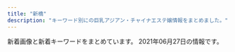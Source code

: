 ```yaml
---
title: "新橋"
description: "キーワード別にの巨乳アジアン・チャイナエステ嬢情報をまとめました。"
---
```


新着画像と新着キーワードをまとめています。
2021年06月27日の情報です。

<DmmAffiliateIns />
<KeywordTable
  shops={
    [
    {
        "img_links": [
            "http://www.shiawasenojikan.esjp.info/files/009-02.jpg",
            "http://www.shiawasenojikan.esjp.info/files/001-02.jpg",
            "http://www.shiawasenojikan.esjp.info/files/003-02.jpg",
            "http://www.shiawasenojikan.esjp.info/files/001-03.jpg",
            "http://www.shiawasenojikan.esjp.info/images/staff_t.jpg",
            "http://www.shiawasenojikan.esjp.info/files/003-03.jpg",
            "http://www.shiawasenojikan.esjp.info/images/tel.jpg",
            "http://www.shiawasenojikan.esjp.info/files/010-02.jpg",
            "http://www.shiawasenojikan.esjp.info/files/009.jpg",
            "http://www.shiawasenojikan.esjp.info/images/sys3.jpg",
            "http://www.shiawasenojikan.esjp.info/files/010.jpg",
            "http://www.shiawasenojikan.esjp.info/files/009-03.jpg",
            "http://www.shiawasenojikan.esjp.info/files/010-03.jpg",
            "http://www.shiawasenojikan.esjp.info/images/mobile.jpg",
            "http://www.shiawasenojikan.esjp.info/images/link_t.jpg",
            "http://www.shiawasenojikan.esjp.info/images/head.jpg",
            "http://www.shiawasenojikan.esjp.info/files/015-03.jpg",
            "http://www.shiawasenojikan.esjp.info/files/001.jpg",
            "http://www.shiawasenojikan.esjp.info/images/int2.jpg",
            "http://www.shiawasenojikan.esjp.info/images/interior_t.jpg",
            "http://www.shiawasenojikan.esjp.info/images/news.jpg",
            "http://www.shiawasenojikan.esjp.info/files/015-02.jpg",
            "http://www.shiawasenojikan.esjp.info/files/003.jpg",
            "http://www.shiawasenojikan.esjp.info/files/015.jpg"
        ],
        "name": "\u5e78\u305b\u306e\u6642\u9593",
        "station": "JR\u65b0\u6a4b\u99c5\u65e5\u6bd4\u8c37\u53e3",
        "url": "http://www.shiawasenojikan.esjp.info/",
        "keywords": {
            "D": 5,
            "88": 1,
            "87": 3,
            "86": 1
        }
    },
    {
        "img_links": [
            "http://yukizhouse00.web.fc2.com/images/portfolio/work-4.jpg",
            "http://yukizhouse00.web.fc2.com/images/portfolio/work-5.jpg",
            "http://yukizhouse00.web.fc2.com/images/portfolio/work-3.jpg",
            "http://yukizhouse00.web.fc2.com/images/portfolio/work-6.jpg",
            "http://yukizhouse00.web.fc2.com/images/slider/slid1.jpg",
            "http://yukizhouse00.web.fc2.com/images/portfolio/work-1.jpg",
            "http://yukizhouse00.web.fc2.com/images/slider/slid2.jpg",
            "http://yukizhouse00.web.fc2.com/images/portfolio/work-2.jpg"
        ],
        "url": "http://yukizhouse00.web.fc2.com/",
        "station": "JR\u6d5c\u677e\u753a\u99c5\u5357\u53e3",
        "name": "Yuki\u2019s House",
        "keywords": {}
    },
    {
        "keywords": {
            "87": 4,
            "83": 4,
            "86": 4,
            "85": 4,
            "90": 4
        },
        "station": "JR\u6d5c\u677e\u753a\u99c5\u5357\u53e3",
        "url": "https://minazuki-tokyo.com/",
        "img_links": [
            "https://minazuki-tokyo.com/wp-content/uploads/2021/02/sm03.png",
            "https://minazuki-tokyo.com/wp-content/uploads/2021/02/price.png",
            "https://minazuki-tokyo.com/wp-content/uploads/2021/02/yumi.png",
            "https://minazuki-tokyo.com/wp-content/uploads/2021/02/koyuri.png",
            "https://minazuki-tokyo.com/wp-content/uploads/2021/02/t02.png",
            "https://minazuki-tokyo.com/wp-content/uploads/2021/02/top2.png",
            "https://minazuki-tokyo.com/wp-content/uploads/2021/02/yumi.jpg",
            "https://minazuki-tokyo.com/wp-content/uploads/2021/02/t01.png",
            "https://minazuki-tokyo.com/wp-content/uploads/2021/02/t08.png",
            "https://minazuki-tokyo.com/wp-content/uploads/2021/02/sm02.png",
            "https://minazuki-tokyo.com/wp-content/uploads/2021/02/ayu.jpg",
            "https://minazuki-tokyo.com/wp-content/uploads/2021/02/yuyu.png",
            "https://minazuki-tokyo.com/wp-content/uploads/2021/02/t04.png",
            "https://minazuki-tokyo.com/wp-content/uploads/2021/02/koyuri-1.jpg",
            "https://minazuki-tokyo.com/wp-content/uploads/2020/11/photo02.png",
            "https://minazuki-tokyo.com/wp-content/uploads/2021/02/top1.png",
            "https://minazuki-tokyo.com/wp-content/uploads/2021/02/haru.jpg",
            "https://minazuki-tokyo.com/wp-content/uploads/2021/02/t03.png",
            "https://minazuki-tokyo.com/wp-content/uploads/2021/02/sm04.png",
            "https://minazuki-tokyo.com/wp-content/uploads/2021/02/yuyu2.jpg",
            "https://minazuki-tokyo.com/wp-content/uploads/2021/02/2-09.png",
            "https://minazuki-tokyo.com/wp-content/uploads/2021/02/ayu.png",
            "https://minazuki-tokyo.com/wp-content/uploads/2021/02/haru.png",
            "https://minazuki-tokyo.com/wp-content/uploads/2021/03/top10.png",
            "https://minazuki-tokyo.com/wp-content/uploads/2021/02/sm01.png",
            "https://minazuki-tokyo.com/wp-content/uploads/2020/11/photo03.png",
            "https://minazuki-tokyo.com/wp-content/uploads/2021/02/t05.png",
            "https://minazuki-tokyo.com/wp-content/uploads/2021/02/t07.png",
            "https://minazuki-tokyo.com/wp-content/uploads/2021/02/cam.png",
            "https://minazuki-tokyo.com/wp-content/uploads/2021/02/t06.png",
            "https://minazuki-tokyo.com/wp-content/uploads/2020/11/photo04.png",
            "https://minazuki-tokyo.com/wp-content/uploads/2020/11/photo05.png",
            "https://minazuki-tokyo.com/wp-content/uploads/2020/11/photo01.png"
        ],
        "name": "\u6c34\u7121\u6708\uff5e\u307f\u306a\u3065\u304d\uff5e"
    },
    {
        "url": "http://kokoro-spa.info/",
        "name": "\u672a\u6765",
        "img_links": [
            "http://kokoro-spa.info/img/ttl_news.png",
            "http://kokoro-spa.info/img/slider/2.jpg",
            "http://kokoro-spa.info/img/shop/no-pic.jpg",
            "http://kokoro-spa.info/img/ttl_info.png",
            "http://kokoro-spa.info/img/qrcode.png",
            "http://kokoro-spa.info/img/pickup.jpg",
            "http://kokoro-spa.info/img/shop/kanban.jpg"
        ],
        "station": "JR\u65b0\u6a4b\u99c5\u70cf\u68ee\u53e3",
        "keywords": {}
    },
    {
        "keywords": {
            "86": 31,
            "87": 6
        },
        "station": "JR\u65b0\u6a4b\u99c5\u65e5\u6bd4\u8c37\u53e3",
        "url": "http://melpomene-est.biz/",
        "name": "\u30bb\u30cf\u30c8",
        "img_links": [
            "http://melpomene-est.biz/images/cg08.jpg",
            "http://melpomene-est.biz/images/r1.jpg",
            "http://melpomene-est.biz/images/rosel.png",
            "http://melpomene-est.biz/images/ac2.jpg",
            "http://melpomene-est.biz/images/ac1.jpg",
            "http://melpomene-est.biz/images/cg03.jpg",
            "http://melpomene-est.biz/images/cg06.jpg",
            "http://melpomene-est.biz/images/cg01.jpg",
            "http://melpomene-est.biz/images/ac3.jpg",
            "http://melpomene-est.biz/images/cg02.jpg",
            "http://melpomene-est.biz/images/r6.jpg",
            "http://melpomene-est.biz/images/b3.jpg",
            "http://melpomene-est.biz/images/roser.png",
            "http://melpomene-est.biz/images/ac4.jpg",
            "http://melpomene-est.biz/images/b2.jpg",
            "http://melpomene-est.biz/images/r5.jpg",
            "http://melpomene-est.biz/images/cg09.jpg",
            "http://melpomene-est.biz/images/r2.jpg",
            "http://melpomene-est.biz/images/tel.png",
            "http://melpomene-est.biz/images/b6.jpg",
            "http://melpomene-est.biz/images/b5.jpg",
            "http://melpomene-est.biz/images/b1.jpg",
            "http://melpomene-est.biz/images/kan.jpg",
            "http://melpomene-est.biz/images/qrc.png",
            "http://melpomene-est.biz/images/r3.jpg",
            "http://melpomene-est.biz/images/r4.jpg",
            "http://melpomene-est.biz/images/cg05.jpg",
            "http://melpomene-est.biz/images/b4.jpg"
        ]
    },
    {
        "url": "https://hamamatsucho-mensesthe.net/",
        "img_links": [
            "https://hamamatsucho-mensesthe.net/images/footer-l.png",
            "https://hamamatsucho-mensesthe.net/staff/top/nao-s1.jpg",
            "https://hamamatsucho-mensesthe.net/icon/twitter.png",
            "https://hamamatsucho-mensesthe.net/wp/wp-content/uploads/2020/11/urara.jpg",
            "https://hamamatsucho-mensesthe.net/wp/icon/line.png",
            "https://hamamatsucho-mensesthe.net/staff/top/ayaka-s1.jpg",
            "https://hamamatsucho-mensesthe.net/room/room-l1.jpg",
            "https://hamamatsucho-mensesthe.net/wp/wp-content/uploads/2020/01/emi-l1.jpg",
            "https://hamamatsucho-mensesthe.net/room/room-l3.jpg",
            "https://hamamatsucho-mensesthe.net/images/footer-r.png",
            "https://hamamatsucho-mensesthe.net/room/room-l4.jpg",
            "https://hamamatsucho-mensesthe.net/wp/wp-content/uploads/2020/08/ayaka.jpg",
            "https://hamamatsucho-mensesthe.net/wp/icon/facebook.png",
            "https://hamamatsucho-mensesthe.net/wp/wp-content/uploads/2020/10/aki-150x150.jpg",
            "https://hamamatsucho-mensesthe.net/wp/wp-content/uploads/2019/07/587590BB-96D0-4887-BE26-3B1413FF7283-150x150.jpeg",
            "https://hamamatsucho-mensesthe.net/staff/top/miyu-s1.jpg",
            "https://hamamatsucho-mensesthe.net/wp/wp-content/uploads/2019/05/nao-150x150.jpg",
            "https://hamamatsucho-mensesthe.net/wp/wp-content/uploads/2021/05/yuki.jpg",
            "https://hamamatsucho-mensesthe.net/room/room-l6.jpg",
            "https://hamamatsucho-mensesthe.net/wp/wp-content/uploads/2020/02/1714CAA8-3D57-4009-AB72-F5A8E6B60310.jpeg",
            "https://hamamatsucho-mensesthe.net/wp/images/top2.jpg",
            "https://hamamatsucho-mensesthe.net/wp/wp-content/uploads/2021/06/133ABF71-000E-4977-BA85-B92556F1D9CB.jpeg",
            "https://hamamatsucho-mensesthe.net/images/clear.png",
            "https://hamamatsucho-mensesthe.net/wp/icon/twitter.png",
            "https://hamamatsucho-mensesthe.net/wp/wp-content/uploads/2019/05/alice-150x150.jpg",
            "https://hamamatsucho-mensesthe.net/images/flower.png",
            "https://hamamatsucho-mensesthe.net/icon/google_plus.png",
            "https://hamamatsucho-mensesthe.net/wp/wp-content/uploads/2019/02/paypay2.jpg",
            "https://hamamatsucho-mensesthe.net/wp/images/clear.png",
            "https://hamamatsucho-mensesthe.net/staff/top/rin-s1.jpg",
            "https://hamamatsucho-mensesthe.net/wp/images/top3.jpg",
            "https://hamamatsucho-mensesthe.net/wp/wp-content/uploads/2019/05/rin-150x150.jpg",
            "https://hamamatsucho-mensesthe.net/staff/top/aki-s1.jpg",
            "https://hamamatsucho-mensesthe.net/wp/wp-content/uploads/2021/05/yuki-s1-150x150.jpg",
            "https://hamamatsucho-mensesthe.net/wp/wp-content/uploads/2020/01/mitsuki.jpg",
            "https://hamamatsucho-mensesthe.net/wp/images/mensesthe.jpg",
            "https://hamamatsucho-mensesthe.net/staff/top/yuki-s1.jpg",
            "https://hamamatsucho-mensesthe.net/wp/wp-content/uploads/2019/10/eri-150x150.jpg",
            "https://hamamatsucho-mensesthe.net/wp/wp-content/uploads/2019/07/0677E994-1DBF-4E0E-AB70-7CA5C034B140-150x150.jpeg",
            "https://hamamatsucho-mensesthe.net/wp/wp-content/uploads/2020/01/misaki-l2.jpg",
            "https://hamamatsucho-mensesthe.net/staff/top/yuna-s1.jpg",
            "https://hamamatsucho-mensesthe.net/icon/line.png",
            "https://hamamatsucho-mensesthe.net/staff/top/mitsuki-s1.jpg",
            "https://hamamatsucho-mensesthe.net/staff/top/emi-s1.jpg",
            "https://hamamatsucho-mensesthe.net/wp/wp-content/uploads/2021/01/yuna-150x150.jpg",
            "https://hamamatsucho-mensesthe.net/wp/wp-content/uploads/2020/02/nana.jpg",
            "https://hamamatsucho-mensesthe.net/icon/facebook.png",
            "https://hamamatsucho-mensesthe.net/wp/icon/google_plus.png",
            "https://hamamatsucho-mensesthe.net/room/room-l5.jpg",
            "https://hamamatsucho-mensesthe.net/link/mens-esthe.png",
            "https://hamamatsucho-mensesthe.net/room/room-l2.jpg",
            "https://hamamatsucho-mensesthe.net/wp/wp-content/uploads/2020/02/stand-by.jpg",
            "https://hamamatsucho-mensesthe.net/wp/images/top1.jpg"
        ],
        "name": "SERA",
        "keywords": {
            "C": 2,
            "D": 14,
            "E": 6
        },
        "station": "JR\u6d5c\u677e\u753a\u99c5\u5317\u53e3"
    },
    {
        "station": "JR\u7530\u753a\u99c5\u4e09\u7530\u53e3",
        "keywords": {
            "84": 4,
            "88": 10,
            "E": 6,
            "85": 4,
            "87": 6
        },
        "name": "Tami",
        "img_links": [
            "http://body-heal.net/images/store/06.jpg",
            "http://body-heal.net/js/sliderLine/slide_prev.png",
            "http://body-heal.net/staffPhoto/b20190120201033.jpg",
            "http://body-heal.net/images/access/01.jpg",
            "http://body-heal.net/js/sliderLine/slide_next.png",
            "http://body-heal.net/images/store/01.jpg",
            "http://body-heal.net/staffPhoto/b20190608222039.jpg",
            "http://body-heal.net/staffPhoto/b20180926231950.jpg",
            "http://body-heal.net/images/store/04.jpg",
            "http://body-heal.net/images/access/02.jpg",
            "http://body-heal.net/images/access/04.jpg",
            "http://body-heal.net/images/access/05.jpg",
            "http://body-heal.net/staffPhoto/b20190218130854.jpg",
            "http://body-heal.net/staffPhoto/b20180721035111.jpg",
            "http://body-heal.net/images/show.jpg",
            "http://body-heal.net/images/store/05.jpg",
            "http://body-heal.net/images/access/03.jpg",
            "http://body-heal.net/uploadfiles/images/campaignBodyHealNet.jpg",
            "http://body-heal.net/staffPhoto/b20190117105438.jpg",
            "http://body-heal.net/staffPhoto/b20190608220420.jpg"
        ],
        "url": "http://body-heal.net/"
    },
    {
        "keywords": {},
        "name": "\u6625\u306e\u5bb6",
        "img_links": [
            "http://www.k-harunoie.info/imge/ta.png",
            "http://www.k-harunoie.info/imge/sys.png",
            "http://www.k-harunoie.info/imge/s1.png",
            "http://www.k-harunoie.info/imge/service2.jpg",
            "http://www.k-harunoie.info/imge/service3.jpg",
            "http://www.k-harunoie.info/imge/p-2.jpg",
            "http://www.k-harunoie.info/imge/tel.png",
            "http://www.k-harunoie.info/imge/staff_t.jpg",
            "http://www.k-harunoie.info/imge/int2.png",
            "http://www.k-harunoie.info/imge/interior_t.jpg",
            "http://www.k-harunoie.info/imge/service1.jpg",
            "http://www.k-harunoie.info/imge/p-4.jpg",
            "http://www.k-harunoie.info/imge/p-1.jpg",
            "http://www.k-harunoie.info/imge/s0.png",
            "http://www.k-harunoie.info/imge/p-5.jpg",
            "http://www.k-harunoie.info/imge/botton.jpg"
        ],
        "station": "JR\u7530\u753a\u99c5\u6771\u53e3",
        "url": "http://www.k-harunoie.info/"
    },
    {
        "img_links": [
            "http://www.es-tokyo.link/images/newface.jpg",
            "http://www.es-tokyo.link/images/head.jpg",
            "http://www.es-tokyo.link/img/suzu1.jpg",
            "http://www.es-tokyo.link/images/int2.jpg",
            "http://www.es-tokyo.link/images/20.jpg",
            "http://www.es-tokyo.link/images/5.jpg",
            "http://www.es-tokyo.link/images/sys2.jpg",
            "http://www.es-tokyo.link/img/izumi2.jpg",
            "http://www.es-tokyo.link/img/erin2.jpg",
            "http://www.es-tokyo.link/images/24.jpg",
            "http://www.es-tokyo.link/images/b3.jpg",
            "http://www.es-tokyo.link/img/hikari1.jpg",
            "http://www.es-tokyo.link/images/interior_t.jpg",
            "http://www.es-tokyo.link/img/yui1.jpg",
            "http://www.es-tokyo.link/img/naomi1.jpg",
            "http://www.es-tokyo.link/images/int1.jpg",
            "http://www.es-tokyo.link/img/erin1.jpg",
            "http://www.es-tokyo.link/images/3.jpg",
            "http://www.es-tokyo.link/images/tel.jpg",
            "http://www.es-tokyo.link/images/9.jpg",
            "http://www.es-tokyo.link/images/b1.jpg",
            "http://www.es-tokyo.link/images/19.jpg",
            "http://www.es-tokyo.link/images/sys1.jpg",
            "http://www.es-tokyo.link/images/b2.jpg",
            "http://www.es-tokyo.link/images/staff_t.jpg",
            "http://www.es-tokyo.link/img/kaori1.jpg",
            "http://www.es-tokyo.link/img/minami2.jpg",
            "http://www.es-tokyo.link/images/25.jpg",
            "http://www.es-tokyo.link/images/31.jpg",
            "http://www.es-tokyo.link/img/miwa1.jpg",
            "http://www.es-tokyo.link/images/32.jpg",
            "http://www.es-tokyo.link/img/momoko1.jpg",
            "http://www.es-tokyo.link/img/rin1.jpg",
            "http://www.es-tokyo.link/images/mobile.jpg",
            "http://www.es-tokyo.link/img/mayu1.jpg",
            "http://www.es-tokyo.link/images/30.jpg",
            "http://www.es-tokyo.link/img/izumi1.jpg",
            "http://www.es-tokyo.link/images/news.jpg",
            "http://www.es-tokyo.link/img/ami1.jpg",
            "http://www.es-tokyo.link/images/s1.png",
            "http://www.es-tokyo.link/images/28.jpg",
            "http://www.es-tokyo.link/img/minami1.jpg",
            "http://www.es-tokyo.link/img/emili1.jpg",
            "http://www.es-tokyo.link/images/23.jpg",
            "http://www.es-tokyo.link/images/22.jpg",
            "http://www.es-tokyo.link/images/27.jpg"
        ],
        "station": "JR\u6d5c\u677e\u753a\u99c5\u5357\u53e3",
        "url": "http://www.es-tokyo.link",
        "keywords": {},
        "name": "Pandora*\u30d1\u30f3\u30c9\u30e9"
    },
    {
        "url": "http://es-leon.link/",
        "keywords": {
            "90": 2,
            "\u80f8": 1,
            "88": 5,
            "87": 2,
            "92": 2,
            "85": 5,
            "84": 2,
            "86": 1
        },
        "station": "JR\u65b0\u6a4b\u99c5\u70cf\u68ee\u53e3",
        "name": "LEON",
        "img_links": [
            "http://es-leon.link/photos/sites/45/2020/10/2020101404192576.jpg",
            "http://es-leon.link/photos/sites/45/2020/10/202010010328436.jpg",
            "http://es-leon.link/images/slider00.jpg",
            "http://es-leon.link/photos/sites/45/2021/03/2021041002184750.jpg",
            "http://es-leon.link/photos/sites/45/2021/03/2021033111033425.jpg",
            "http://es-leon.link/photos/sites/45/2020/11/2020111904152242.jpg",
            "http://es-leon.link/images/slider02.jpg",
            "http://es-leon.link/photos/sites/45/2020/10/2020100103284496.jpg",
            "http://es-leon.link/images/qr.png",
            "http://es-leon.link/images/card.png",
            "http://es-leon.link/photos/sites/45/2021/02/2021022815420713.jpg",
            "http://es-leon.link/images/nav_link01_no.png",
            "http://es-leon.link/images/nav_link06_no.png",
            "http://es-leon.link/photos/sites/45/2021/06/2021061018070213.jpg",
            "http://es-leon.link/images/profile.png",
            "http://es-leon.link/images/nav_link05_no.png",
            "http://es-leon.link/images/slider03.jpg",
            "http://es-leon.link/images/slider01.jpg",
            "http://es-leon.link/images/nav_link03_no.png",
            "http://es-leon.link/photos/sites/45/2021/04/2021043013400012.jpg",
            "http://es-leon.link/photos/sites/45/2021/04/2021043013395329.jpg",
            "http://es-leon.link/photos/sites/45/2021/05/2021050801330145.jpg",
            "http://es-leon.link/photos/sites/45/2020/10/2020101318300043.jpg",
            "http://es-leon.link/images/slider04.jpg",
            "http://es-leon.link/photos/sites/45/2021/05/2021050416545177.jpg",
            "http://es-leon.link/images/lineline.png",
            "http://es-leon.link/photos/sites/45/2021/02/2021022813203297.jpg",
            "http://es-leon.link/images/nav_link04_no.png",
            "http://es-leon.link/images/pagetop.jpg",
            "http://es-leon.link/photos/sites/45/2021/02/2021022815431041.jpg",
            "http://es-leon.link/photos/sites/45/2021/05/2021050416550882.jpg",
            "http://es-leon.link/photos/sites/45/2021/05/2021053003320163.jpg",
            "http://es-leon.link/images/nav_link02_no.png",
            "http://es-leon.link/photos/sites/45/2021/04/2021043013393443.jpg",
            "http://es-leon.link/photos/sites/45/2021/05/2021050617464464.jpg",
            "http://es-leon.link/images/header.png",
            "http://es-leon.link/photos/sites/45/2021/05/2021052608044541.jpg",
            "http://es-leon.link/photos/sites/45/2020/10/2020100103205050.jpg",
            "http://es-leon.link/photos/sites/45/2021/05/2021050801322582.jpg",
            "http://es-leon.link/photos/sites/45/2021/03/2021031222423325.jpg",
            "http://es-leon.link/photos/sites/45/2021/05/2021050801323975.jpg",
            "http://es-leon.link/photos/sites/45/2021/02/2021022813195234.jpg",
            "http://es-leon.link/photos/sites/45/2021/04/2021041118451354.jpg",
            "http://es-leon.link/photos/sites/45/2021/02/2021021014235421.jpg",
            "http://es-leon.link/photos/sites/45/2020/10/2020101318294854.jpg",
            "http://es-leon.link/photos/sites/45/2021/01/2021011203314329.jpg",
            "http://es-leon.link/photos/sites/45/2021/06/2021061304005787.jpg",
            "http://es-leon.link/images/nav_link07_no.png",
            "http://es-leon.link/photos/sites/45/2021/03/2021031222420647.jpg",
            "http://es-leon.link/photos/sites/45/2021/04/2021041118464285.jpg",
            "http://es-leon.link/photos/sites/45/2021/06/2021062605513683.jpg"
        ]
    },
    {
        "img_links": [
            "https://hamamatsucho-mensesthe.com/button/sche.png",
            "https://hamamatsucho-mensesthe.com/2018/12/21/koko-s1.jpg",
            "https://hamamatsucho-mensesthe.com/staff2/wp-content/uploads/2021/06/yuki02.png",
            "https://hamamatsucho-mensesthe.com/staff/yoko-s1.jpg",
            "https://hamamatsucho-mensesthe.com/icon/line.png",
            "https://hamamatsucho-mensesthe.com/nana03.png",
            "https://hamamatsucho-mensesthe.com/staff/yuyu-s1.jpg",
            "https://hamamatsucho-mensesthe.com/kumi1.jpg",
            "https://hamamatsucho-mensesthe.com/staff2/wp-content/uploads/2021/03/miku03.png",
            "https://hamamatsucho-mensesthe.com/staff/koko-s1.jpg",
            "https://hamamatsucho-mensesthe.com/icon/facebook.png",
            "https://hamamatsucho-mensesthe.com/room/esthe1.jpg",
            "https://hamamatsucho-mensesthe.com/staff2/wp-content/uploads/2021/06/miki01.png",
            "https://hamamatsucho-mensesthe.com/staff2/wp-content/uploads/2020/11/siruet.png",
            "https://hamamatsucho-mensesthe.com/images/footer-r.png",
            "https://hamamatsucho-mensesthe.com/images/main1.jpg",
            "https://hamamatsucho-mensesthe.com/staff/nana-l1.jpg",
            "https://hamamatsucho-mensesthe.com/room/2.jpg",
            "https://hamamatsucho-mensesthe.com/icon/google_plus.png",
            "https://hamamatsucho-mensesthe.com/images/header3.png",
            "https://hamamatsucho-mensesthe.com/button/staff.png",
            "https://hamamatsucho-mensesthe.com/2018/11/23/arisa-s1.jpg",
            "https://hamamatsucho-mensesthe.com/2018/12/21/yuyu-s1.jpg",
            "https://hamamatsucho-mensesthe.com/staff/yuyu-l1.jpg",
            "https://hamamatsucho-mensesthe.com/room/esthe2.jpg",
            "https://hamamatsucho-mensesthe.com/staff2/wp-content/uploads/2021/06/ai01.png",
            "https://hamamatsucho-mensesthe.com/staff/yoko-l1.jpg",
            "https://hamamatsucho-mensesthe.com/menu/gallery.png",
            "https://hamamatsucho-mensesthe.com/2018/06/12/yoko-s1.jpg",
            "https://hamamatsucho-mensesthe.com/room/1.jpg",
            "https://hamamatsucho-mensesthe.com/images/main-sp.jpg",
            "https://hamamatsucho-mensesthe.com/menu/friend.png",
            "https://hamamatsucho-mensesthe.com/staff/nana-s1.jpg",
            "https://hamamatsucho-mensesthe.com/staff2/wp-content/uploads/2019/12/haru-1.png",
            "https://hamamatsucho-mensesthe.com/menu/home.png",
            "https://hamamatsucho-mensesthe.com/miyuki01.png",
            "https://hamamatsucho-mensesthe.com/2018/06/08/hana-s2.jpg",
            "https://hamamatsucho-mensesthe.com/staff/arisa-l1.jpg",
            "https://hamamatsucho-mensesthe.com/staff/arisa-s1.jpg",
            "https://hamamatsucho-mensesthe.com/2017/10/08/ruru-s1.jpg",
            "https://hamamatsucho-mensesthe.com/menu/sche.png",
            "https://hamamatsucho-mensesthe.com/staff2/wp-content/uploads/2021/06/hime01.png",
            "https://hamamatsucho-mensesthe.com/room/3.jpg",
            "https://hamamatsucho-mensesthe.com/staff/koko-l1.jpg",
            "https://hamamatsucho-mensesthe.com/button/home.png",
            "https://hamamatsucho-mensesthe.com/images/footer-l.png",
            "https://hamamatsucho-mensesthe.com/2018/03/02/anna-s1.jpg",
            "https://hamamatsucho-mensesthe.com/staff2/wp-content/uploads/2021/05/mimi02.png",
            "https://hamamatsucho-mensesthe.com/staff2/wp-content/uploads/2019/12/nanami02-2.png",
            "https://hamamatsucho-mensesthe.com/room/4.jpg",
            "https://hamamatsucho-mensesthe.com/kumi2.jpg",
            "https://hamamatsucho-mensesthe.com/images/flower.png",
            "https://hamamatsucho-mensesthe.com/staff2/wp-content/uploads/2020/11/momo02.png",
            "https://hamamatsucho-mensesthe.com/staff2/wp-content/uploads/2021/03/rina03.png",
            "https://hamamatsucho-mensesthe.com/room/esthe3.jpg",
            "https://hamamatsucho-mensesthe.com/images/clear.png",
            "https://hamamatsucho-mensesthe.com/icon/twitter.png",
            "https://hamamatsucho-mensesthe.com/menu/info.png",
            "https://hamamatsucho-mensesthe.com/staff2/wp-content/uploads/2021/06/linko05.png"
        ],
        "keywords": {
            "E": 3,
            "F": 4,
            "D": 6,
            "C": 2
        },
        "station": "JR\u6d5c\u677e\u753a\u99c5\u5317\u53e3",
        "url": "https://hamamatsucho-mensesthe.com/",
        "name": "Oriental Spa"
    },
    {
        "keywords": {
            "F": 2,
            "G": 1,
            "E": 13,
            "\u80f8": 4,
            "\u30bb\u30af\u30b7\u30fc": 2,
            "D": 10,
            "\u4e73": 4
        },
        "station": "JR\u65b0\u6a4b\u99c5\u70cf\u68ee\u53e3",
        "name": "Aroma Coco8",
        "img_links": [
            "https://aroma-queen.work/images/st/st_cindy.jpg",
            "https://aroma-queen.work/images/st/st_rinda_4.jpg",
            "https://aroma-queen.work/images/st/st_16_1.jpg",
            "https://aroma-queen.work/images/st/st_lucy_3.jpg",
            "https://aroma-queen.work/images/st/st_aya.jpg",
            "https://aroma-queen.work/images/st/st_koy_2.jpg",
            "https://aroma-queen.work/images/st/st_rinda_0.jpg",
            "https://aroma-queen.work/images/top2.png",
            "https://aroma-queen.work/images/top.png",
            "https://aroma-queen.work/images/st/st_angel_2.jpg",
            "https://aroma-queen.work/images/st/st_18.jpg",
            "https://aroma-queen.work/images/st/st_pink_3.jpg",
            "https://aroma-queen.work/images/st/st_min_2.jpg",
            "https://aroma-queen.work/images/st/st_ai.jpg",
            "https://aroma-queen.work/images/st/st_nori.jpg",
            "https://aroma-queen.work/images/st/st_yuri_2.jpg",
            "https://aroma-queen.work/images/st/st_min_4.jpg",
            "https://aroma-queen.work/images/st/st_7_1.jpg",
            "https://aroma-queen.work/images/st/st_rena_2.jpg",
            "https://aroma-queen.work/images/st/st_10_1.jpg",
            "https://aroma-queen.work/images/st/st_pink_2.jpg",
            "https://aroma-queen.work/images/st/st_rinda_2.jpg",
            "https://aroma-queen.work/images/st/st_bibi_1.jpg",
            "https://aroma-queen.work/images/st/st_anan.jpg",
            "https://aroma-queen.work/images/st/st_20.jpg",
            "https://aroma-queen.work/images/st/st_17.jpg",
            "https://aroma-queen.work/images/st/st_angel_3.jpg",
            "https://aroma-queen.work/images/st/st_maya_1.jpg",
            "https://aroma-queen.work/images/st/st_nina_3.jpg",
            "https://aroma-queen.work/images/st/st_huxa.jpg",
            "https://aroma-queen.work/images/st/st_nana_1.jpg",
            "https://aroma-queen.work/images/st/st_21.jpg",
            "https://aroma-queen.work/images/st/st_pink_1.jpg",
            "https://aroma-queen.work/images/st/st_sayuri_1.jpg",
            "https://aroma-queen.work/images/st/st_yuri.jpg",
            "https://aroma-queen.work/images/st/st_rinda_1.jpg",
            "https://aroma-queen.work/images/st/st_saya_0.jpg",
            "https://aroma-queen.work/images/st/st_ai_2.jpg",
            "https://aroma-queen.work/images/st/st_yumi.jpg",
            "https://aroma-queen.work/images/st/st_rinda_6.jpg",
            "https://aroma-queen.work/images/st/st_kaori_1.jpg",
            "https://aroma-queen.work/images/st/st_dan_1.jpg",
            "https://aroma-queen.work/images/st/st_sofea_2.jpg",
            "https://aroma-queen.work/images/st/st_5_1.jpg",
            "https://aroma-queen.work/images/st/st_nuna2.jpg",
            "https://aroma-queen.work/images/st/st_kou1.jpg",
            "https://aroma-queen.work/images/st/st_miki.jpg",
            "https://aroma-queen.work/images/week_campaign.jpg",
            "https://aroma-queen.work/images/st/st_gei.jpg",
            "https://aroma-queen.work/images/st/st_coco_1.jpg",
            "https://aroma-queen.work/images/st/st_koko_1.jpg",
            "https://aroma-queen.work/images/st/st_nana.jpg",
            "https://aroma-queen.work/images/st/st_13.jpg",
            "https://aroma-queen.work/images/st/st_yuri_3.jpg",
            "https://aroma-queen.work/images/st/st_hana_2.jpg",
            "https://aroma-queen.work/images/st/st_emi_1.jpg",
            "https://aroma-queen.work/images/st/st_22.jpg",
            "https://aroma-queen.work/images/st/st_rei.jpg",
            "https://aroma-queen.work/images/st/st_aiko_2.jpg",
            "https://aroma-queen.work/images/st/st_yuyu.jpg",
            "https://aroma-queen.work/images/st/st_saya_1.jpg",
            "https://aroma-queen.work/images/st/st_nami_1.jpg",
            "https://aroma-queen.work/images/st/st_nanako.jpg",
            "https://aroma-queen.work/images/st/st_hara.jpg",
            "https://aroma-queen.work/images/st/st_cake_1.jpg",
            "https://aroma-queen.work/images/st/st_ai1.jpg",
            "https://aroma-queen.work/images/st/st_ou_1.jpg",
            "https://aroma-queen.work/images/st/st_chiba_4.jpg",
            "https://aroma-queen.work/images/st/st_mirror_2.jpg",
            "https://aroma-queen.work/images/st/st_19.jpg",
            "https://aroma-queen.work/images/st/st_jerry.jpg",
            "https://aroma-queen.work/images/st/st_.jpg",
            "https://aroma-queen.work/images/st/st_kou2.jpg",
            "https://aroma-queen.work/images/top_campaign_dec.jpg",
            "https://aroma-queen.work/images/st/st_bibi.jpg",
            "https://aroma-queen.work/images/st/st_aya_1.jpg",
            "https://aroma-queen.work/images/st/st_bibi_2.jpg",
            "https://aroma-queen.work/images/st/st_kei.jpg",
            "https://aroma-queen.work/images/st/st_ai_1.jpg",
            "https://aroma-queen.work/images/st/st_dan_2.jpg",
            "https://aroma-queen.work/images/st/st_nuna.jpg",
            "https://aroma-queen.work/images/st/st_chiba_2.jpg",
            "https://aroma-queen.work/images/st/st_kiki_1.jpg",
            "https://aroma-queen.work/images/st/st_aiko_1.jpg",
            "https://aroma-queen.work/images/st/st_emi.jpg",
            "https://aroma-queen.work/images/st/st_pink_4.jpg",
            "https://aroma-queen.work/images/st/st_hara3.jpg",
            "https://aroma-queen.work/images/st/st_minto_1.jpg",
            "https://aroma-queen.work/images/st/st_shizuka_1.jpg",
            "https://aroma-queen.work/images/st/st_jasmine_1.jpg",
            "https://aroma-queen.work/images/st/st_honey_1.jpg",
            "https://aroma-queen.work/images/st/st_ryuu_2.jpg",
            "https://aroma-queen.work/images/st/st_mayumi_2.jpg",
            "https://aroma-queen.work/images/st/st_kiki2.jpg",
            "https://aroma-queen.work/images/st/st_ou_3.jpg",
            "https://aroma-queen.work/images/st/st_14_1.jpg",
            "https://aroma-queen.work/images/st/st_maisy.jpg",
            "https://aroma-queen.work/images/st/st_hana_1.jpg",
            "https://aroma-queen.work/images/st/st_mirror_3.jpg",
            "https://aroma-queen.work/images/st/st_get_3.jpg",
            "https://aroma-queen.work/images/st/st_rei_2.jpg",
            "https://aroma-queen.work/images/st/st_jj_1.jpg",
            "https://aroma-queen.work/images/st/st_sakura_1.jpg",
            "https://aroma-queen.work/images/st/st_mimi_1.jpg",
            "https://aroma-queen.work/images/st/st_nan.jpg",
            "https://aroma-queen.work/images/st/st_party_2.jpg",
            "https://aroma-queen.work/images/st/st_ami_2.jpg",
            "https://aroma-queen.work/images/top_campaign_spring.jpg",
            "https://aroma-queen.work/images/st/st_koko.jpg",
            "https://aroma-queen.work/images/st/st_joy.jpg",
            "https://aroma-queen.work/images/st/st_rei_3.jpg",
            "https://aroma-queen.work/images/st/st_dan_3.jpg",
            "https://aroma-queen.work/images/st/st_eri.jpg",
            "https://aroma-queen.work/images/st/st_yuri_4.jpg",
            "https://aroma-queen.work/images/st/st_ou_2.jpg",
            "https://aroma-queen.work/images/st/st_four1.jpg",
            "https://aroma-queen.work/images/st/st_mayumi_1.jpg",
            "https://aroma-queen.work/images/st/st_joy_1.jpg",
            "https://aroma-queen.work/images/st/st_nuna3.jpg",
            "https://aroma-queen.work/images/st/st_25.jpg",
            "https://aroma-queen.work/images/st/st_aigo.jpg",
            "https://aroma-queen.work/images/st/st_kaori_2.jpg",
            "https://aroma-queen.work/images/st/st_risa_1.jpg",
            "https://aroma-queen.work/images/st/st_joy_2.jpg",
            "https://aroma-queen.work/images/st/st_mai_1.jpg",
            "https://aroma-queen.work/images/st/st_chiba_1.jpg"
        ],
        "url": "https://aroma-queen.work/"
    },
    {
        "station": "JR\u6d5c\u677e\u753a\u99c5\u5317\u53e3",
        "url": "http://www.himawari.mensest.com/",
        "img_links": [
            "http://www.himawari.mensest.com/files/003-02.jpg",
            "http://www.himawari.mensest.com/images/bj1.jpg",
            "http://www.himawari.mensest.com/files/003.jpg",
            "http://www.himawari.mensest.com/images/s_info.jpg",
            "http://www.himawari.mensest.com/files/006.jpg",
            "http://www.himawari.mensest.com/images/s_link.jpg",
            "http://www.himawari.mensest.com/files/004.jpg",
            "http://www.himawari.mensest.com/files/005-02.jpg",
            "http://www.himawari.mensest.com/files/006-02.jpg",
            "http://www.himawari.mensest.com/files/002-02.jpg",
            "http://www.himawari.mensest.com/images/s_news.jpg",
            "http://www.himawari.mensest.com/images/mobile.jpg",
            "http://www.himawari.mensest.com/files/005.jpg",
            "http://www.himawari.mensest.com/images/bj3.jpg",
            "http://www.himawari.mensest.com/files/002.jpg",
            "http://www.himawari.mensest.com/images/s_staff.jpg",
            "http://www.himawari.mensest.com/images/top.png",
            "http://www.himawari.mensest.com/images/hua.jpg",
            "http://www.himawari.mensest.com/files/004-02.jpg"
        ],
        "keywords": {
            "87": 2,
            "D": 2,
            "86": 3,
            "C": 3
        },
        "name": "\u3072\u307e\u308f\u308a"
    },
    {
        "url": "http://tamachi-en.link/",
        "station": "JR\u7530\u753a\u99c5\u6771\u53e3",
        "img_links": [
            "http://tamachi-en.link/images/new1.jpg",
            "http://tamachi-en.link/images/sakula.jpg",
            "http://tamachi-en.link/images/g6.jpg",
            "http://tamachi-en.link/images/g5.jpg",
            "http://tamachi-en.link/images/g3.jpg",
            "http://tamachi-en.link/images/mobile.png",
            "http://tamachi-en.link/images/zi_staff.png",
            "http://tamachi-en.link/images/g1.jpg",
            "http://tamachi-en.link/images/g4.jpg",
            "http://tamachi-en.link/images/zi_link.png",
            "http://tamachi-en.link/images/g2.jpg",
            "http://tamachi-en.link/images/g0.jpg",
            "http://tamachi-en.link/images/g8.jpg",
            "http://tamachi-en.link/images/top.jpg"
        ],
        "name": "\u7e01",
        "keywords": {
            "C": 16
        }
    },
    {
        "img_links": [
            "https://static.wixstatic.com/media/c0eb72_026f8703429f4d1a93067d6664ba9e24~mv2.png",
            "https://static.wixstatic.com/media/c0eb72_349ce6f6faed4c09b9ec1e412ba7a370~mv2.jpg",
            "https://static.wixstatic.com/media/c0eb72_068fd8e3a6034963bb1dcf1002759294~mv2.png",
            "https://static.wixstatic.com/media/c0eb72_9f57c6ba804e4a55805040f7832a3bb9~mv2.png",
            "https://static.wixstatic.com/media/c0eb72_43f5a28bd3004602b64ed4bc3095af0e~mv2.png"
        ],
        "url": "https://www.morinokaori-massage.com/",
        "station": "JR\u7530\u753a\u99c5\u897f\u53e3",
        "keywords": {},
        "name": "\u68ee\u306e\u9999"
    },
    {
        "station": "JR\u7530\u753a\u99c5\u897f\u53e3",
        "name": "\u3057\u3042\u308f\u305b\uff5eSHIAWASE\uff5e",
        "url": "http://shiawase.mssg.jp/",
        "img_links": [
            "http://shiawase.mssg.jp/images/top/top_02.jpg",
            "http://shiawase.mssg.jp/images/home/top_qp.jpg",
            "http://shiawase.mssg.jp/images/gallery/gallery_top.jpg",
            "http://shiawase.mssg.jp/images/home/index_03.jpg",
            "http://shiawase.mssg.jp/images/top/top_01.jpg",
            "http://shiawase.mssg.jp/images/top/top_05.jpg",
            "http://shiawase.mssg.jp/images/staff/staff_top.jpg",
            "http://shiawase.mssg.jp/images/gallery/gallery_402.jpg",
            "http://shiawase.mssg.jp/images/staff/sta_010.jpg",
            "http://shiawase.mssg.jp/images/system/syatem_302.jpg",
            "http://shiawase.mssg.jp/images/staff/sta_0z8.jpg",
            "http://shiawase.mssg.jp/images/staff/sta_04.jpg",
            "http://shiawase.mssg.jp/images/staff_one/staff_one_01.jpg",
            "http://shiawase.mssg.jp/images/home/index_page_top.jpg",
            "http://shiawase.mssg.jp/images/gallery/gallery_401.jpg",
            "http://shiawase.mssg.jp/images/staff/sta_012.jpg",
            "http://shiawase.mssg.jp/images/home/index_tel.jpg",
            "http://shiawase.mssg.jp/images/staff/sta_021.jpg",
            "http://shiawase.mssg.jp/images/gallery/gallery_104.jpg",
            "http://shiawase.mssg.jp/images/staff_one/staff_one_03.jpg",
            "http://shiawase.mssg.jp/images/top/top_03.jpg",
            "http://shiawase.mssg.jp/images/gallery/gallery_101.jpg",
            "http://shiawase.mssg.jp/images/staff/sta_0z9.jpg",
            "http://shiawase.mssg.jp/images/gallery/gallery_403.jpg",
            "http://shiawase.mssg.jp/images/home/index_qup.jpg",
            "http://shiawase.mssg.jp/images/staff/sta_0z11.jpg",
            "http://shiawase.mssg.jp/images/top/top_04.jpg",
            "http://shiawase.mssg.jp/images/system/syatem_301.jpg",
            "http://shiawase.mssg.jp/images/staff_image/staff_d08b.jpg",
            "http://shiawase.mssg.jp/images/staff_one/staff_one_04.jpg",
            "http://shiawase.mssg.jp/images/staff/sta_022.jpg",
            "http://shiawase.mssg.jp/images/staff_one/staff_one_07.png",
            "http://shiawase.mssg.jp/images/top/top_06.jpg",
            "http://shiawase.mssg.jp/images/staff_image/staff_d07a.jpg",
            "http://shiawase.mssg.jp/images/staff/sta_023.jpg",
            "http://shiawase.mssg.jp/images/gallery/gallery_102.jpg",
            "http://shiawase.mssg.jp/images/staff_image/staff_d010a.jpg",
            "http://shiawase.mssg.jp/images/staff_one/staff_one_05.jpg",
            "http://shiawase.mssg.jp/images/staff_image/staff_d08a.jpg",
            "http://shiawase.mssg.jp/images/gallery/gallery_01.jpg",
            "http://shiawase.mssg.jp/images/staff_one/staff_one_top.jpg",
            "http://shiawase.mssg.jp/images/home/QR.png",
            "http://shiawase.mssg.jp/images/staff_one/staff_one_08.png",
            "http://shiawase.mssg.jp/images/staff/sta_015.jpg",
            "http://shiawase.mssg.jp/images/staff_one/staff_one_02.jpg",
            "http://shiawase.mssg.jp/images/home/index_04.jpg",
            "http://shiawase.mssg.jp/images/staff_image/staff_d07b.jpg",
            "http://shiawase.mssg.jp/images/gallery/gallery_103.jpg",
            "http://shiawase.mssg.jp/images/top/top_08.png",
            "http://shiawase.mssg.jp/images/system/syatem_303.jpg",
            "http://shiawase.mssg.jp/images/gallery/gallery_404.jpg"
        ],
        "keywords": {}
    },
    {
        "img_links": [
            "http://www.momigoku.mensest.com/files/002-03.jpg",
            "http://www.momigoku.mensest.com/files/006-03.jpg",
            "http://www.momigoku.mensest.com/files/001-03.jpg",
            "http://www.momigoku.mensest.com/images/line.png",
            "http://www.momigoku.mensest.com/files/007.jpg",
            "http://www.momigoku.mensest.com/files/006.jpg",
            "http://www.momigoku.mensest.com/files/005.jpg",
            "http://www.momigoku.mensest.com/files/004-02.jpg",
            "http://www.momigoku.mensest.com/files/003-02.jpg",
            "http://www.momigoku.mensest.com/files/004.jpg",
            "http://www.momigoku.mensest.com/files/005-02.jpg",
            "http://www.momigoku.mensest.com/files/007-02.jpg",
            "http://www.momigoku.mensest.com/files/003-03.jpg",
            "http://www.momigoku.mensest.com/files/005-03.jpg",
            "http://www.momigoku.mensest.com/files/004-03.jpg",
            "http://www.momigoku.mensest.com/photo_news/upimg/8319560bd95f8c3e68_0.jpg",
            "http://www.momigoku.mensest.com/images/r3.jpg",
            "http://www.momigoku.mensest.com/files/006-02.jpg",
            "http://www.momigoku.mensest.com/files/003.jpg",
            "http://www.momigoku.mensest.com/files/001-02.jpg",
            "http://www.momigoku.mensest.com/files/002.jpg",
            "http://www.momigoku.mensest.com/files/002-02.jpg",
            "http://www.momigoku.mensest.com/photo_news/upimg/3223360c02f1517deb_0.jpg",
            "http://www.momigoku.mensest.com/images/mobile.jpg",
            "http://www.momigoku.mensest.com/files/001.jpg",
            "http://www.momigoku.mensest.com/files/007-03.jpg"
        ],
        "keywords": {
            "C": 19,
            "E": 4,
            "\u30bb\u30af\u30b7\u30fc": 3,
            "D": 20,
            "87": 28
        },
        "url": "http://www.momigoku.mensest.com/",
        "name": "\u3082\u307f\u6975",
        "station": "JR\u65b0\u6a4b\u99c5\u70cf\u68ee\u53e3"
    },
    {
        "url": "http://romantic-est.info/",
        "name": "\u30ab\u30b5\u30d6\u30e9\u30f3\u30ab",
        "station": "\u5185\u5e78\u753a\u99c5A3",
        "img_links": [
            "http://romantic-est.info/img/cg03.jpg",
            "http://romantic-est.info/img/r3.jpg",
            "http://romantic-est.info/img/r1.jpg",
            "https://s-este.jp/img/common/freebanner/200_40.png",
            "http://romantic-est.info/img/topimg.jpg",
            "http://romantic-est.info/img/cg061.jpg",
            "http://romantic-est.info/img/cg071.jpg",
            "http://romantic-est.info/img/cg09.jpg",
            "http://romantic-est.info/img/r5.jpg",
            "http://romantic-est.info/img/cg06.jpg",
            "http://romantic-est.info/link/menlog.jpg",
            "http://romantic-est.info/img/cg031.jpg",
            "http://romantic-est.info/img/line.jpg",
            "http://romantic-est.info/img/kan.jpg",
            "https://www.est-tatsujin.jp/theme/esthe_no_tatsujin_front/banner/estbnr_s2_200x40.jpg",
            "http://romantic-est.info/img/topimg1.jpg",
            "http://romantic-est.info/img/rec00.jpg",
            "http://romantic-est.info/img/r2.jpg",
            "http://romantic-est.info/img/cg07.jpg",
            "http://romantic-est.info/img/cg11.jpg",
            "http://romantic-est.info/img/r4.jpg",
            "http://romantic-est.info/img/line1.jpg",
            "http://romantic-est.info/img/cg091.jpg",
            "http://romantic-est.info/img/cg111.jpg"
        ],
        "keywords": {}
    },
    {
        "name": "Artemis",
        "img_links": [
            "https://hamamatsucho-esthe.work/button/blog.png",
            "https://hamamatsucho-esthe.work/2020/07/30/maki-s1.jpg",
            "https://hamamatsucho-esthe.work/images/main-sp.jpg",
            "https://hamamatsucho-esthe.work/menu/info.png",
            "https://hamamatsucho-esthe.work/staff/riri-l1.jpg",
            "https://hamamatsucho-esthe.work/room/1-s.jpg",
            "https://hamamatsucho-esthe.work/menu/home.png",
            "https://hamamatsucho-esthe.work/room/esthe3.jpg",
            "https://hamamatsucho-esthe.work/staff/riko-s1.jpg",
            "https://hamamatsucho-esthe.work/room/3-l.jpg",
            "https://hamamatsucho-esthe.work/room/1-l.jpg",
            "https://hamamatsucho-esthe.work/icon/google_plus.png",
            "https://hamamatsucho-esthe.work/icon/facebook.png",
            "https://hamamatsucho-esthe.work/2018/09/10/misa-s1.jpg",
            "https://hamamatsucho-esthe.work/2019/05/25/riko-s1.jpg",
            "https://hamamatsucho-esthe.work/staff/riri-s1.jpg",
            "https://hamamatsucho-esthe.work/images/qrcode.png",
            "https://hamamatsucho-esthe.work/staff/maki-l1.jpg",
            "https://hamamatsucho-esthe.work/button/staff.png",
            "https://hamamatsucho-esthe.work/images/main1.jpg",
            "https://hamamatsucho-esthe.work/2021/03/26/riri-s1.jpg",
            "https://hamamatsucho-esthe.work/room/2-s.jpg",
            "https://hamamatsucho-esthe.work/images/footer-l.png",
            "https://hamamatsucho-esthe.work/staff/mimi-l1.jpg",
            "https://hamamatsucho-esthe.work/2018/09/10/sora-s1.jpg",
            "https://hamamatsucho-esthe.work/2020/01/05/yuki-s1.jpg",
            "https://hamamatsucho-esthe.work/staff/yuki-s1.jpg",
            "https://hamamatsucho-esthe.work/room/4-l.jpg",
            "https://hamamatsucho-esthe.work/staff/yuki-l1.jpg",
            "https://hamamatsucho-esthe.work/icon/twitter.png",
            "https://hamamatsucho-esthe.work/2021/05/20/mimi-s1.jpg",
            "https://hamamatsucho-esthe.work/button/home.png",
            "https://hamamatsucho-esthe.work/room/2-l.jpg",
            "https://hamamatsucho-esthe.work/menu/blog.png",
            "https://hamamatsucho-esthe.work/staff/nana-l1.jpg",
            "https://hamamatsucho-esthe.work/2020/11/06/momo-s1.jpg",
            "https://hamamatsucho-esthe.work/2019/05/25/koko-s1.jpg",
            "https://hamamatsucho-esthe.work/staff/mimi-s1.jpg",
            "https://hamamatsucho-esthe.work/2018/11/09/kana-s1.jpg",
            "https://hamamatsucho-esthe.work/2018/12/26/sayaka-s1.jpg",
            "https://hamamatsucho-esthe.work/2019/06/14/riri-s1.jpg",
            "https://hamamatsucho-esthe.work/2019/01/14/emi-s1.jpg",
            "https://hamamatsucho-esthe.work/images/footer-r.png",
            "https://hamamatsucho-esthe.work/2021/06/04/yuki-s1.jpg",
            "https://hamamatsucho-esthe.work/room/3-s.jpg",
            "https://hamamatsucho-esthe.work/2021/04/22/nana-s1.jpg",
            "https://hamamatsucho-esthe.work/room/4-s.jpg",
            "https://hamamatsucho-esthe.work/staff/nana-s1.jpg",
            "https://hamamatsucho-esthe.work/staff/maki-s1.jpg",
            "https://hamamatsucho-esthe.work/room/esthe1.jpg",
            "https://hamamatsucho-esthe.work/2019/11/05/nanami-s1.jpg",
            "https://hamamatsucho-esthe.work/images/clear.png",
            "https://hamamatsucho-esthe.work/menu/gallery.png",
            "https://hamamatsucho-esthe.work/room/esthe2.jpg",
            "https://hamamatsucho-esthe.work/menu/friend.png",
            "https://hamamatsucho-esthe.work/icon/line.png",
            "https://hamamatsucho-esthe.work/kana01.png"
        ],
        "keywords": {
            "D": 18,
            "C": 12
        },
        "url": "https://hamamatsucho-esthe.work/",
        "station": "JR\u6d5c\u677e\u753a\u99c5\u5317\u53e3"
    }
]
}
/>
<DmmAffiliateScript />
